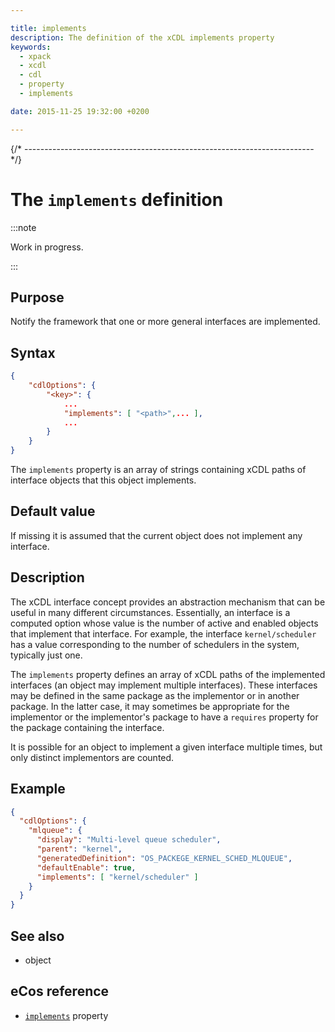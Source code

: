 ```yaml
---

title: implements
description: The definition of the xCDL implements property
keywords:
  - xpack
  - xcdl
  - cdl
  - property
  - implements

date: 2015-11-25 19:32:00 +0200

---
```



{/* ------------------------------------------------------------------------ */}

# The `implements` definition

:::note

Work in progress.

:::

## Purpose

Notify the framework that one or more general interfaces are implemented.

## Syntax

```json {5}
{
    "cdlOptions": {
        "<key>": {
            ...
            "implements": [ "<path>",... ],
            ...
        }
    }
}
```

The `implements` property is an array of strings containing xCDL paths of interface objects that this object implements.

## Default value

If missing it is assumed that the current object does not implement any interface.

## Description

The xCDL interface concept provides an abstraction mechanism that can be useful in many different circumstances. Essentially, an interface is a computed option whose value is the number of active and enabled objects that implement that interface. For example, the interface `kernel/scheduler` has a value corresponding to the number of schedulers in the system, typically just one.

The `implements` property defines an array of xCDL paths of the implemented interfaces (an object may implement multiple interfaces). These interfaces may be defined in the same package as the implementor or in another package. In the latter case, it may sometimes be appropriate for the implementor or the implementor's package to have a `requires` property for the package containing the interface.

It is possible for an object to implement a given interface multiple times, but only distinct implementors are counted.

## Example

```json
{
  "cdlOptions": {
    "mlqueue": {
      "display": "Multi-level queue scheduler",
      "parent": "kernel",
      "generatedDefinition": "OS_PACKEGE_KERNEL_SCHED_MLQUEUE",
      "defaultEnable": true,
      "implements": [ "kernel/scheduler" ]
    }
  }
}
```

## See also

- <MetadataObjectLink name="cdlInterfaces" /> object

## eCos reference

- [`implements`](https://ecos.sourceware.org/docs-latest/cdl-guide/ref.implements.html) property
